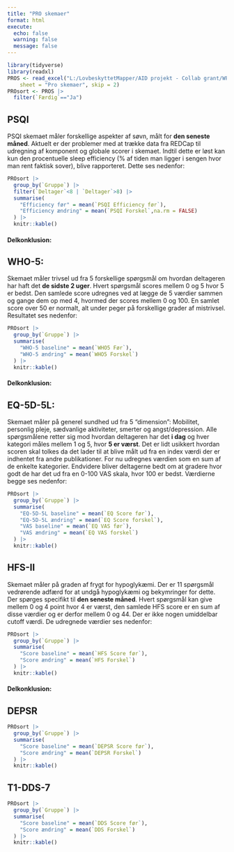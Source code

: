 ```yaml
---
title: "PRO skemaer"
format: html
execute:
  echo: false
  warning: false
  message: false
---
```


```r
library(tidyverse)
library(readxl)
PROS <- read_excel("L:/LovbeskyttetMapper/AID projekt - Collab grant/WP2+3 (AIDBeyond)/AID-BEYOND Trial Master File/16) Data analyser/Analyseskema samlet NY.xlsx", 
    sheet = "Pro skemaer", skip = 2)
PROsort <- PROS |> 
  filter(`Færdig`=="Ja")
```

## PSQI
PSQI skemaet måler forskellige aspekter af søvn, målt for **den seneste måned**. Aktuelt er der problemer med at trække data fra REDCap til udregning af komponent og globale scorer i skemaet. Indtil dette er løst kan kun den procentuelle sleep efficiency (% af tiden man ligger i sengen hvor man rent faktisk sover), blive rapporteret. Dette ses nedenfor:
```r
PROsort |> 
  group_by(`Gruppe`) |> 
  filter(`Deltager`<8 | `Deltager`>8) |> 
  summarise(
    "Efficiency før" = mean(`PSQI Efficiency før`),
    "Efficiency ændring" = mean(`PSQI Forskel`,na.rm = FALSE)
  ) |> 
  knitr::kable()
```

#### Delkonklusion:


## WHO-5:
Skemaet måler trivsel ud fra 5 forskellige spørgsmål om hvordan deltageren har haft det **de sidste 2 uger**. Hvert spørgsmål scores mellem 0 og 5 hvor 5 er bedst. Den samlede score udregnes ved at lægge de 5 værdier sammen og gange dem op med 4, hvormed der scores mellem 0 og 100. En samlet score over 50 er normalt, alt under peger på forskellige grader af mistrivsel. Resultatet ses nedenfor:
```r
PROsort |> 
  group_by(`Gruppe`) |> 
  summarise(
    "WHO-5 baseline" = mean(`WHO5 Før`),
    "WHO-5 ændring" = mean(`WHO5 Forskel`)
  ) |> 
  knitr::kable()
```

#### Delkonklusion:

## EQ-5D-5L:
Skemaet måler på generel sundhed ud fra 5 "dimension": Mobilitet, personlig pleje, sædvanlige aktiviteter, smerter og angst/depression. Alle spørgsmålene retter sig mod hvordan deltageren har det **i dag** og hver kategori måles mellem 1 og 5, hvor **5 er værst**. Det er lidt usikkert hvordan scoren skal tolkes da det lader til at blive målt ud fra en index værdi der er indhentet fra andre publikationer. For nu udregnes værdien som en sum af de enkelte kategorier. Endvidere bliver deltagerne bedt om at gradere hvor godt de har det ud fra en 0-100 VAS skala, hvor 100 er bedst. Værdierne begge ses nedenfor:
```r
PROsort |> 
  group_by(`Gruppe`) |> 
  summarise(
    "EQ-5D-5L baseline" = mean(`EQ Score før`),
    "EQ-5D-5L ændring" = mean(`EQ Score forskel`),
    "VAS baseline" = mean(`EQ VAS før`),
    "VAS ændring" = mean(`EQ VAS forskel`)
  ) |> 
  knitr::kable()
```

## HFS-II
Skemaet måler på graden af frygt for hypoglykæmi. Der er 11 spørgsmål vedrørende adfærd for at undgå hypoglykæmi og bekymringer for dette. Der spørges specifikt til **den seneste måned**. Hvert spørgsmål kan give mellem 0 og 4 point hvor 4 er værst, den samlede HFS score er en sum af disse værdier og er derfor mellem 0 og 44. Der er ikke nogen umiddelbar cutoff værdi. De udregnede værdier ses nedenfor:
```r
PROsort |> 
  group_by(`Gruppe`) |> 
  summarise(
    "Score baseline" = mean(`HFS Score før`),
    "Score ændring" = mean(`HFS Forskel`)
  ) |> 
  knitr::kable()
```

#### Delkonklusion:


## DEPSR
```r
PROsort |> 
  group_by(`Gruppe`) |> 
  summarise(
    "Score baseline" = mean(`DEPSR Score før`),
    "Score ændring" = mean(`DEPSR Forskel`)
  ) |> 
  knitr::kable()
```

## T1-DDS-7
```r
PROsort |> 
  group_by(`Gruppe`) |> 
  summarise(
    "Score baseline" = mean(`DDS Score før`),
    "Score ændring" = mean(`DDS Forskel`)
  ) |> 
  knitr::kable()
```
